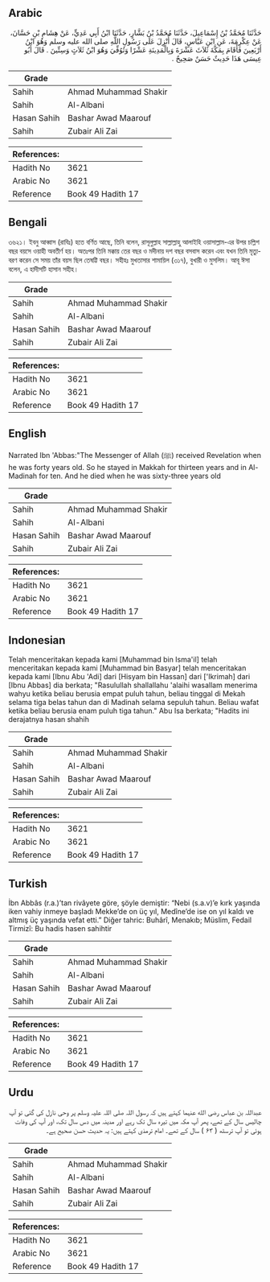 ## Arabic


<div dir="rtl" lang="ar" style={{fontSize:'larger',backgroundColor:'#f8f9fa',padding:20}}>
حَدَّثَنَا مُحَمَّدُ بْنُ إِسْمَاعِيلَ، حَدَّثَنَا مُحَمَّدُ بْنُ بَشَّارٍ، حَدَّثَنَا ابْنُ أَبِي عَدِيٍّ، عَنْ هِشَامِ بْنِ حَسَّانَ، عَنْ عِكْرِمَةَ، عَنِ ابْنِ عَبَّاسٍ، قَالَ أُنْزِلَ عَلَى رَسُولِ اللَّهِ صلى الله عليه وسلم وَهُوَ ابْنُ أَرْبَعِينَ فَأَقَامَ بِمَكَّةَ ثَلاَثَ عَشْرَةَ وَبِالْمَدِينَةِ عَشْرًا وَتُوُفِّيَ وَهُوَ ابْنُ ثَلاَثٍ وَسِتِّينَ ‏.‏ قَالَ أَبُو عِيسَى هَذَا حَدِيثٌ حَسَنٌ صَحِيحٌ ‏.‏
</div>
<div style={{backgroundColor:'#f8f9fa',padding:20, marginBottom: 10}}><table> <thead> <tr> <th>Grade</th> <th></th> </tr> </thead> <tbody> <tr><td>Sahih</td><td>Ahmad Muhammad Shakir</td></tr><tr><td>Sahih</td><td>Al-Albani</td></tr><tr><td>Hasan Sahih</td><td>Bashar Awad Maarouf</td></tr><tr><td>Sahih</td><td>Zubair Ali Zai</td></tr></tbody></table><table> <thead> <tr> <th>References:</th> <th></th> </tr> </thead> <tbody><tr><td>Hadith No</td><td>3621</td></tr><tr><td>Arabic No</td><td>3621</td></tr><tr><td>Reference</td><td>Book 49 Hadith 17</td></tr></tbody></table></div>

## Bengali


<div dir="ltr" lang="bn" style={{fontSize:'larger',backgroundColor:'#f8f9fa',padding:20}}>
৩৬২১। ইবনু আব্বাস (রাযিঃ) হতে বর্ণিত আছে, তিনি বলেন, রাসূলুল্লাহ সাল্লাল্লাহু আলাইহি ওয়াসাল্লাম-এর উপর চল্লিশ বছর বয়সে ওয়াহী অবতীর্ণ হয়। অতঃপর তিনি মক্কায় তের বছর ও মদীনায় দশ বছর বসবাস করেন এবং যখন তিনি মৃত্যুবরণ করেন সে সময় তাঁর বয়স ছিল তেষট্টি বছর। সহীহঃ মুখতাসার শামায়িল (৩১৭), বুখারী ও মুসলিম। আবূ ঈসা বলেন, এ হাদীসটি হাসান সহীহ।
</div>
<div style={{backgroundColor:'#f8f9fa',padding:20, marginBottom: 10}}><table> <thead> <tr> <th>Grade</th> <th></th> </tr> </thead> <tbody> <tr><td>Sahih</td><td>Ahmad Muhammad Shakir</td></tr><tr><td>Sahih</td><td>Al-Albani</td></tr><tr><td>Hasan Sahih</td><td>Bashar Awad Maarouf</td></tr><tr><td>Sahih</td><td>Zubair Ali Zai</td></tr></tbody></table><table> <thead> <tr> <th>References:</th> <th></th> </tr> </thead> <tbody><tr><td>Hadith No</td><td>3621</td></tr><tr><td>Arabic No</td><td>3621</td></tr><tr><td>Reference</td><td>Book 49 Hadith 17</td></tr></tbody></table></div>

## English


<div dir="ltr" lang="en" style={{fontSize:'larger',backgroundColor:'#f8f9fa',padding:20}}>
Narrated Ibn 'Abbas:"The Messenger of Allah (ﷺ) received Revelation when he was forty years old. So he stayed in Makkah for thirteen years and in Al-Madinah for ten. And he died when he was sixty-three years old
</div>
<div style={{backgroundColor:'#f8f9fa',padding:20, marginBottom: 10}}><table> <thead> <tr> <th>Grade</th> <th></th> </tr> </thead> <tbody> <tr><td>Sahih</td><td>Ahmad Muhammad Shakir</td></tr><tr><td>Sahih</td><td>Al-Albani</td></tr><tr><td>Hasan Sahih</td><td>Bashar Awad Maarouf</td></tr><tr><td>Sahih</td><td>Zubair Ali Zai</td></tr></tbody></table><table> <thead> <tr> <th>References:</th> <th></th> </tr> </thead> <tbody><tr><td>Hadith No</td><td>3621</td></tr><tr><td>Arabic No</td><td>3621</td></tr><tr><td>Reference</td><td>Book 49 Hadith 17</td></tr></tbody></table></div>

## Indonesian


<div dir="ltr" lang="id" style={{fontSize:'larger',backgroundColor:'#f8f9fa',padding:20}}>
Telah menceritakan kepada kami [Muhammad bin Isma'il] telah menceritakan kepada kami [Muhammad bin Basyar] telah menceritakan kepada kami [Ibnu Abu 'Adi] dari [Hisyam bin Hassan] dari ['Ikrimah] dari [Ibnu Abbas] dia berkata; "Rasulullah shallallahu 'alaihi wasallam menerima wahyu ketika beliau berusia empat puluh tahun, beliau tinggal di Mekah selama tiga belas tahun dan di Madinah selama sepuluh tahun. Beliau wafat ketika beliau berusia enam puluh tiga tahun." Abu Isa berkata; "Hadits ini derajatnya hasan shahih
</div>
<div style={{backgroundColor:'#f8f9fa',padding:20, marginBottom: 10}}><table> <thead> <tr> <th>Grade</th> <th></th> </tr> </thead> <tbody> <tr><td>Sahih</td><td>Ahmad Muhammad Shakir</td></tr><tr><td>Sahih</td><td>Al-Albani</td></tr><tr><td>Hasan Sahih</td><td>Bashar Awad Maarouf</td></tr><tr><td>Sahih</td><td>Zubair Ali Zai</td></tr></tbody></table><table> <thead> <tr> <th>References:</th> <th></th> </tr> </thead> <tbody><tr><td>Hadith No</td><td>3621</td></tr><tr><td>Arabic No</td><td>3621</td></tr><tr><td>Reference</td><td>Book 49 Hadith 17</td></tr></tbody></table></div>

## Turkish


<div dir="ltr" lang="tr" style={{fontSize:'larger',backgroundColor:'#f8f9fa',padding:20}}>
İbn Abbâs (r.a.)’tan rivâyete göre, şöyle demiştir: “Nebi (s.a.v)’e kırk yaşında iken vahiy inmeye başladı Mekke’de on üç yıl, Medîne’de ise on yıl kaldı ve altmış üç yaşında vefat etti.” Diğer tahric: Buhârî, Menakıb; Müslim, Fedail Tirmizî: Bu hadis hasen sahihtir
</div>
<div style={{backgroundColor:'#f8f9fa',padding:20, marginBottom: 10}}><table> <thead> <tr> <th>Grade</th> <th></th> </tr> </thead> <tbody> <tr><td>Sahih</td><td>Ahmad Muhammad Shakir</td></tr><tr><td>Sahih</td><td>Al-Albani</td></tr><tr><td>Hasan Sahih</td><td>Bashar Awad Maarouf</td></tr><tr><td>Sahih</td><td>Zubair Ali Zai</td></tr></tbody></table><table> <thead> <tr> <th>References:</th> <th></th> </tr> </thead> <tbody><tr><td>Hadith No</td><td>3621</td></tr><tr><td>Arabic No</td><td>3621</td></tr><tr><td>Reference</td><td>Book 49 Hadith 17</td></tr></tbody></table></div>

## Urdu


<div dir="rtl" lang="ur" style={{fontSize:'larger',backgroundColor:'#f8f9fa',padding:20}}>
عبداللہ بن عباس رضی الله عنہما کہتے ہیں کہ رسول اللہ صلی اللہ علیہ وسلم پر وحی نازل کی گئی تو آپ چالیس سال کے تھے، پھر آپ مکہ میں تیرہ سال تک رہے اور مدینہ میں دس سال تک، اور آپ کی وفات ہوئی تو آپ ترسٹھ ( ۶۳ ) سال کے تھے۔ امام ترمذی کہتے ہیں: یہ حدیث حسن صحیح ہے۔
</div>
<div style={{backgroundColor:'#f8f9fa',padding:20, marginBottom: 10}}><table> <thead> <tr> <th>Grade</th> <th></th> </tr> </thead> <tbody> <tr><td>Sahih</td><td>Ahmad Muhammad Shakir</td></tr><tr><td>Sahih</td><td>Al-Albani</td></tr><tr><td>Hasan Sahih</td><td>Bashar Awad Maarouf</td></tr><tr><td>Sahih</td><td>Zubair Ali Zai</td></tr></tbody></table><table> <thead> <tr> <th>References:</th> <th></th> </tr> </thead> <tbody><tr><td>Hadith No</td><td>3621</td></tr><tr><td>Arabic No</td><td>3621</td></tr><tr><td>Reference</td><td>Book 49 Hadith 17</td></tr></tbody></table></div>